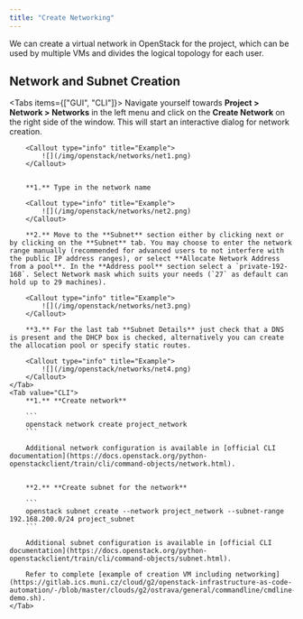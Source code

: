 ```yaml
---
title: "Create Networking"
---
```




We can create a virtual network in OpenStack for the project, which can be used by multiple VMs and divides the logical topology for each user.

## Network and Subnet Creation

<Tabs items={["GUI", "CLI"]}>
    <Tab value="GUI">
        Navigate yourself towards **Project &gt; Network &gt; Networks** in the left menu and click on the **Create Network** on the right side of the window. This will start an interactive dialog for network creation.

        <Callout type="info" title="Example">
            ![](/img/openstack/networks/net1.png)
        </Callout>


        **1.** Type in the network name

        <Callout type="info" title="Example">
            ![](/img/openstack/networks/net2.png)
        </Callout>

        **2.** Move to the **Subnet** section either by clicking next or by clicking on the **Subnet** tab. You may choose to enter the network range manually (recommended for advanced users to not interfere with the public IP address ranges), or select **Allocate Network Address from a pool**. In the **Address pool** section select a `private-192-168`. Select Network mask which suits your needs (`27` as default can hold up to 29 machines).

        <Callout type="info" title="Example">
            ![](/img/openstack/networks/net3.png)
        </Callout>

        **3.** For the last tab **Subnet Details** just check that a DNS is present and the DHCP box is checked, alternatively you can create the allocation pool or specify static routes.

        <Callout type="info" title="Example">
            ![](/img/openstack/networks/net4.png)
        </Callout>
    </Tab>
    <Tab value="CLI">
        **1.** **Create network**

        ```
        openstack network create project_network
        ```

        Additional network configuration is available in [official CLI documentation](https://docs.openstack.org/python-openstackclient/train/cli/command-objects/network.html).


        **2.** **Create subnet for the network**

        ```
        openstack subnet create --network project_network --subnet-range 192.168.200.0/24 project_subnet
        ```

        Additional subnet configuration is available in [official CLI documentation](https://docs.openstack.org/python-openstackclient/train/cli/command-objects/subnet.html).

        Refer to complete [example of creation VM including networking](https://gitlab.ics.muni.cz/cloud/g2/openstack-infrastructure-as-code-automation/-/blob/master/clouds/g2/ostrava/general/commandline/cmdline-demo.sh).
    </Tab>
</Tabs>
